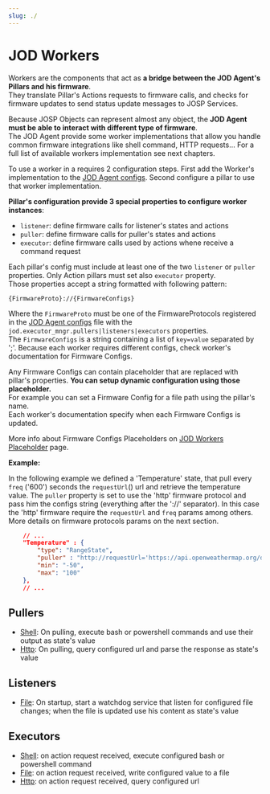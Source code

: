 ```yaml
---
slug: ./
---
```

# JOD Workers

Workers are the components that act as **a bridge between the JOD Agent's Pillars and his firmware**.<br/>
They translate Pillar's Actions requests to firmware calls, and checks for firmware updates to send status update messages to JOSP Services.

Because JOSP Objects can represent almost any object, the **JOD Agent must be able to interact with different type of firmware**.<br/>
The JOD Agent provide some worker implementations that allow you handle common firmware integrations like shell command, HTTP requests... For a full list of available workers implementation see next chapters.

To use a worker in a requires 2 configuration steps.
First add the Worker's implementation to the [JOD Agent configs](../configs).
Second configure a pillar to use that worker implementation.

**Pillar's configuration provide 3 special properties to configure worker instances**:

* ```listener```: define firmware calls for listener's states and actions
* ```puller```: define firmware calls for puller's states and actions
* ```executor```: define firmware calls used by actions whene receive a command request

Each pillar's config must include at least one of the two ```listener``` or ```puller``` properties.
Only Action pillars must set also ```executor``` property.<br/>
Those properties accept a string formatted with following pattern:

```
{FirmwareProto}://{FirmwareConfigs}
```

Where the ```FirmwareProto``` must be one of the FirmwareProtocols registered in the [JOD Agent configs](#jod-agent-configs) file with the ```jod.executor_mngr.pullers|listeners|executors``` properties.<br/>
The ```FirmwareConfigs``` is a string containing a list of ```key=value``` separated by ';'.
Because each worker requires different configs, check worker's documentation for Firmware Configs.

Any Firmware Configs can contain placeholder that are replaced with pillar's properties.
**You can setup dynamic configuration using those placeholder.**<br/>
For example you can set a Firmware Config for a file path using the pillar's name.<br/>
Each worker's documentation specify when each Firmware Configs is updated.

More info about Firmware Configs Placeholders on [JOD Workers Placeholder](workers_placeholders) page.

**Example:**

In the following example we defined a 'Temperature' state, that pull every ```freq``` ('600') seconds the ```requestUrl```() url and retrieve the temperature value. The ```puller``` property is set to use the 'http' firmware protocol and pass him the configs string (everything after the '://' separator). In this case the 'http' firmware require the ```requestUrl``` and ```freq``` params among others. More details on firmware protocols params on the next section.

```json title="struct.json: RangeState puller 'http' example"
    // ...
    "Temperature" : {
        "type": "RangeState",
        "puller" : "http://requestUrl='https://api.openweathermap.org/data/2.5/weather?q=rome&units=metric&appid=03317c1f2de6827424efd170890ffd3c';formatType=JSON;formatPath='$.main.temp';formatPathType=JSONPATH;freq=600",
        "min": "-50",
        "max": "100"
    },
    // ...
```


## Pullers
  * [Shell](/references/josp/jod/specs/workers/puller_shell): On pulling, execute bash or powershell commands and use their output as state's value
  * [Http](/references/josp/jod/specs/workers/puller_http): On pulling, query configured url and parse the response as state's value

## Listeners
  * [File](/references/josp/jod/specs/workers/listener_file): On startup, start a watchdog service that listen for configured file changes; when the file is updated use his content as state's value

## Executors
  * [Shell](/references/josp/jod/specs/workers/executor_shell): on action request received, execute configured bash or powershell command
  * [File](/references/josp/jod/specs/workers/executor_file): on action request received, write configured value to a file
  * [Http](//references/josp/jod/specs/workers/executor_http): on action request received, query configured url
